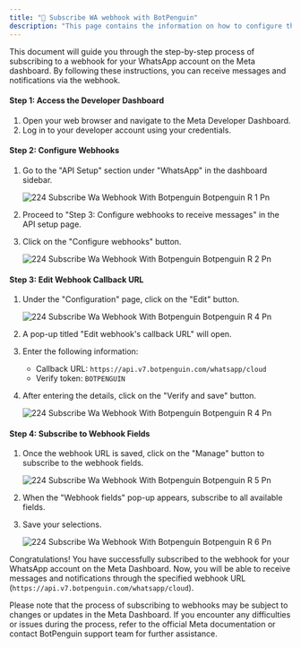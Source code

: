 ```yaml
---
title: "🔗 Subscribe WA webhook with BotPenguin"
description: "This page contains the information on how to configure the Webhook for WhatsApp account"
---
```


This document will guide you through the step-by-step process of subscribing to a webhook for your WhatsApp account on the Meta dashboard. By following these instructions, you can receive messages and notifications via the webhook.

#### **Step 1: Access the Developer Dashboard**

1. Open your web browser and navigate to the Meta Developer Dashboard.
2. Log in to your developer account using your credentials.

#### **Step 2: Configure Webhooks**

1. Go to the "API Setup" section under "WhatsApp" in the dashboard sidebar.

   ![224 Subscribe Wa Webhook With Botpenguin Botpenguin R 1 Pn](/images/platform-guidelines-training/subscribe-wa-webhook/224.subscribe_wa_webhook_with_botpenguin__botpenguin_r-1.png)
2. Proceed to "Step 3: Configure webhooks to receive messages" in the API setup page.
3. Click on the "Configure webhooks" button.

   ![224 Subscribe Wa Webhook With Botpenguin Botpenguin R 2 Pn](/images/platform-guidelines-training/subscribe-wa-webhook/224.subscribe_wa_webhook_with_botpenguin__botpenguin_r-2.png)

#### **Step 3: Edit Webhook Callback URL**

1. Under the "Configuration" page, click on the "Edit" button.

   ![224 Subscribe Wa Webhook With Botpenguin Botpenguin R 4 Pn](/images/platform-guidelines-training/subscribe-wa-webhook/224.subscribe_wa_webhook_with_botpenguin__botpenguin_r-3.png)
2. A pop-up titled "Edit webhook's callback URL" will open.
3. Enter the following information:
   - Callback URL: `https://api.v7.botpenguin.com/whatsapp/cloud`
   - Verify token: `BOTPENGUIN`
4. After entering the details, click on the "Verify and save" button.

   ![224 Subscribe Wa Webhook With Botpenguin Botpenguin R 4 Pn](/images/platform-guidelines-training/subscribe-wa-webhook/224.subscribe_wa_webhook_with_botpenguin__botpenguin_r-4.png)

#### **Step 4: Subscribe to Webhook Fields**

1. Once the webhook URL is saved, click on the "Manage" button to subscribe to the webhook fields.

   ![224 Subscribe Wa Webhook With Botpenguin Botpenguin R 5 Pn](/images/platform-guidelines-training/subscribe-wa-webhook/224.subscribe_wa_webhook_with_botpenguin__botpenguin_r-5.png)
2. When the "Webhook fields" pop-up appears, subscribe to all available fields.
3. Save your selections.

   ![224 Subscribe Wa Webhook With Botpenguin Botpenguin R 6 Pn](/images/platform-guidelines-training/subscribe-wa-webhook/224.subscribe_wa_webhook_with_botpenguin__botpenguin_r-6.png)

Congratulations\! You have successfully subscribed to the webhook for your WhatsApp account on the Meta Dashboard. Now, you will be able to receive messages and notifications through the specified webhook URL (`https://api.v7.botpenguin.com/whatsapp/cloud`).

Please note that the process of subscribing to webhooks may be subject to changes or updates in the Meta Dashboard. If you encounter any difficulties or issues during the process, refer to the official Meta documentation or contact BotPenguin support team for further assistance.